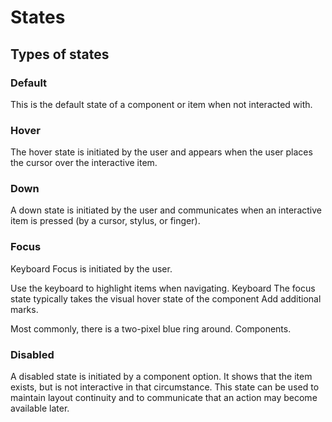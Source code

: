 

<Meta title="Foundation/Base Style/States" />

# States

## Types of states

### Default

This is the default state of a component or item when not interacted with.

<DefaultView />

### Hover

The hover state is initiated by the user and appears when the user places the cursor over the interactive item.

<HoverView />

### Down

A down state is initiated by the user and communicates when an interactive item is pressed (by a cursor, stylus, or finger).

<DownView />

### Focus

Keyboard Focus is initiated by the user.

Use the keyboard to highlight items when navigating. Keyboard The focus state typically takes the visual hover state of the component Add additional marks.

Most commonly, there is a two-pixel blue ring around. Components.

<FocusView />

### Disabled

A disabled state is initiated by a component option.
It shows that the item exists, but is not interactive in that circumstance.
This state can be used to maintain layout continuity and to communicate that an action may become available later.

<DisabledView />
